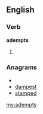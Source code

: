 ==English==

===Verb===
'''adempts'''

# {{third-person singular of|adempt}}

===Anagrams===
* {{alphagram|adempst}}
* [[dampest#English|dampest]]
* [[stamped#English|stamped]]

[[my:adempts]]
